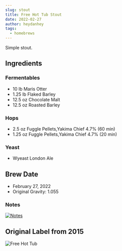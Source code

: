 ```yaml
---
slug: stout
title: Free Hot Tub Stout
date: 2022-02-27
author: heydanhey
tags:
  - homebrews
---
```


Simple stout.

## Ingredients

### Fermentables

- 10 lb Maris Otter 
- 1.25 lb Flaked Barley
- 12.5 oz Chocolate Malt
- 12.5 oz Roasted Barley

### Hops

- 2.5 oz Fuggle Pellets,Yakima Chief 4.7% (60 min)
- 1.25 oz Fuggle Pellets,Yakima Chief 4.7% (20 min)

### Yeast

- Wyeast London Ale

## Brew Date

- February 27, 2022
- Original Gravity: 1.055

### Notes

[![Notes](/images/stout-journal.png)](../images/stout-journal.png)

## Original Label from 2015

![Free Hot Tub](/images/free-hot-tub-stout.png)
